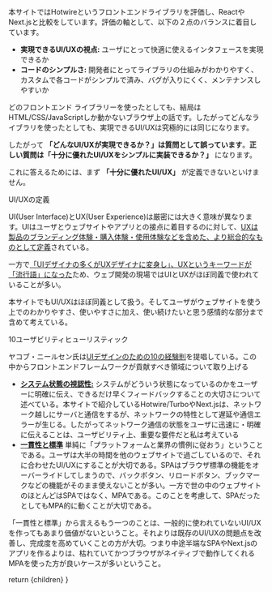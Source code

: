
本サイトではHotwireというフロントエンドライブラリを評価し、ReactやNext.jsと比較をしています。評価の軸として、以下の２点のバランスに着目しています。

* **実現できるUI/UXの視点:** ユーザにとって快適に使えるインタフェースを実現できるか
* **コードのシンプルさ:** 開発者にとってライブラリの仕組みがわかりやすく、カスタムで各コードがシンプルで済み、バグが入りにくく、メンテナンスしやすいか

どのフロントエンド ライブラリーを使ったとしても、結局はHTML/CSS/JavaScriptしか動かないブラウザ上の話です。したがってどんなライブラリを使ったとしても、実現できるUI/UXは究極的には同じになります。

したがって **「どんなUI/UXが実現できるか？」は質問として誤っています**。**正しい質問は「十分に優れたUI/UXをシンプルに実装できるか？」** になります。

これに答えるためには、まず **「十分に優れたUI/UX」** が定義できないといけません。


<H2WithHash id="definition">UI/UXの定義</H2WithHash>

UI(User Interface)とUX(User Experience)は厳密には大きく意味が異なります。UIはユーザとウェブサイトやアプリとの接点に着目するのに対して、[UXは製品のブランディング体験・購入体験・使用体験などを含めた、より総合的なものとして定義](https://www.nngroup.com/articles/definition-user-experience/)されている。

一方で[「UIデザイナの多くがUXデザイナに変身し」、UXというキーワードが「流行語」になった](https://u-site.jp/lecture/ux-ui)ため、ウェブ開発の現場ではUIとUXがほぼ同義で使われていることが多い。

本サイトでもUI/UXはほぼ同義として扱う。そしてユーザがウェブサイトを使う上でのわかりやすさ、使いやすさに加え、使い続けたいと思う感情的な部分まで含めて考えている。



<H2WithHash id="definition">10ユーザビリティヒューリスティック</H2WithHash>

ヤコブ・ニールセン氏は[UIデザインのための10の経験則](https://u-site.jp/alertbox/ten-usability-heuristics)を提唱している。この中からフロントエンドフレームワークが貢献すべき領域について取り上げる

* [**システム状態の視認性:**](https://u-site.jp/alertbox/ten-usability-heuristics) システムがどういう状態になっているのかをユーザーに明確に伝え、できるだけ早くフィードバックすることの大切さについて述べている。本サイトで紹介しているHotwire/TurboやNext.jsは、ネットワーク越しにサーバと通信をするが、ネットワークの特性として遅延や通信エラーが生じる。したがってネットワーク通信の状態をユーザに迅速に・明確に伝えることは、ユーザビリティ上、重要な要件だと私は考えている
* [**一貫性と標準**](https://u-site.jp/alertbox/ten-usability-heuristics) 単純に「プラットフォームと業界の慣例に従おう」ということである。ユーザは大半の時間を他のウェブサイトで過ごしているので、それに合わせたUI/UXにすることが大切である。SPAはブラウザ標準の機能をオーバーライドしてしまうので、バックボタン、リロードボタン、ブックマークなどの機能がそのまま使えないことが多い。一方で世の中のウェブサイトのほとんどはSPAではなく、MPAである。このことを考慮して、SPAだったとしてもMPA的に動くことが大切である。


「一貫性と標準」から言えるもう一つのことは、一般的に使われていないUI/UXを作ってもあまり価値がないということ。それよりは既存のUI/UXの問題点を改善し、完成度を高めていくことの方が大切。つまり中途半端なSPAやNext.jsのアプリを作るよりは、枯れていてかつブラウザがネイティブで動作してくれるMPAを使った方が良いケースが多いということ。







  return <CommentaryLayout
    title="User Interface / User Experience (UI/UX)"
    subtitle="ユーザインタフェース / ユーザー体験"
    section="Commentary">
    <MDXRenderer>{children}</MDXRenderer>
  </CommentaryLayout>
}
